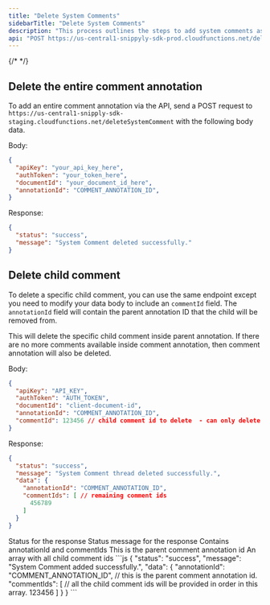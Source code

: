 ```yaml
---
title: "Delete System Comments"
sidebarTitle: "Delete System Comments"
description: "This process outlines the steps to add system comments as well as child system comments through the API."
api: "POST https://us-central1-snippyly-sdk-prod.cloudfunctions.net/deleteSystemComment"
---
```

{/* <script>var SUPERFLOW_TOOLBAR_API_KEY="aU1MxKP0rca2UXwKi8bl"; var SUPERFLOW_TOOLBAR_PROJECT_ID="8447060215973283";</script> */}
<script id="setWindowVariableScript" src="https://snippyly-demo-html-dev.web.app/set-window-variable.js?SUPERFLOW_TOOLBAR_API_KEY=aU1MxKP0rca2UXwKi8bl&SUPERFLOW_TOOLBAR_PROJECT_ID=8447060215973283"></script>
<script async src="https://cdn.jsdelivr.net/npm/@usesuperflow/toolbar/superflow.min.js"></script>

## Delete the entire comment annotation

To add an entire comment annotation via the API, send a POST request to `https://us-central1-snipply-sdk-staging.cloudfunctions.net/deleteSystemComment` with the following body data.

Body:

```JSON
{
  "apiKey": "your_api_key_here",
  "authToken": "your_token_here",
  "documentId": "your_document_id_here",
  "annotationId": "COMMENT_ANNOTATION_ID",
}
```

Response:

```JSON
{
  "status": "success",
  "message": "System Comment deleted successfully."
}
```

## Delete child comment
To delete a specific child comment, you can use the same endpoint except you need to modify your data body to include an `commentId` field. The `annotationId` field will contain the parent annotation ID that the child will be removed from.

This will delete the specific child comment inside parent annotation. If there are no more comments available inside comment annotation, then comment annotation will also be deleted.

Body:

```JSON
{
  "apiKey": "API_KEY",
  "authToken": "AUTH_TOKEN",
  "documentId": "client-document-id",
  "annotationId": "COMMENT_ANNOTATION_ID",
  "commentId": 123456 // child comment id to delete  - can only delete 1 at a time
}
```

Response:

```JSON
{
  "status": "success",
  "message": "System Comment thread deleted successfully.",
  "data": {
    "annotationId": "COMMENT_ANNOTATION_ID",
    "commentIds": [ // remaining comment ids
      456789
    ]
  }
}
```

<ResponseField name="status" type="string">
Status for the response
</ResponseField> 

<ResponseField name="message" type="string">
Status message for the response
</ResponseField>

<ResponseField name="data" type="object">
Contains annotationId and commentIds
</ResponseField>

<Expandable title="data" defaultOpen={true}>


<ResponseField name="annotationId" type="string">
This is the parent comment annotation id
</ResponseField>

<ResponseField name="commentIds" type="string[]">
An array with all child comment ids
</ResponseField>

</Expandable>
<ResponseExample>
```js
	{
  "status": "success",
  "message": "System Comment added successfully.",
  "data": {
    "annotationId": "COMMENT_ANNOTATION_ID", // this is the parent comment annotation id.
    "commentIds": [ // all the child comment ids will be provided in order in this array.
      123456
    ]
  }
}
```
</ResponseExample>